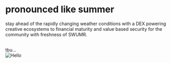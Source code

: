 # pronounced like summer

stay ahead of the rapidly changing weather conditions with a DEX powering creative ecosystems to financial maturity and value based security for the community with freshness of SWUMR.

<br />
tbu...

<br />


<Image src="/SWUMR_V1.0.png" alt="Hello" width={540} height={500} />
